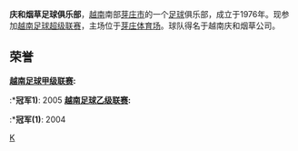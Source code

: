 {{Football club infobox |
| clubname = 庆和烟草
| image    = 
| fullname = 庆和烟草足球俱乐部
| nickname = The City Sea
| founded  = 1976
| ground   = [[芽庄市|芽庄市]]<br />[[August_19th_Stadium|August 19th Stadium]]
| capacity = 25,000
| chairman = Nguyễn Xuân Hoàng
| manager  = Hoàng Anh Tuấn
| league   = [[越南足球超级联赛|越南足球超级联赛]]
| season   = 2011
| position = 11th
| pattern_la1=_whiteborder|pattern_b1=|pattern_ra1=_whiteborder
| leftarm1=FFFFFF|body1=0000FF|rightarm1=FFFFFF|shorts1=0000FF|socks1=0000FF
}}'''庆和烟草足球俱乐部'''，[[越南|越南]]南部[[芽庄市|芽庄市]]的一个[[足球|足球]]俱乐部，成立于1976年。现参加[[越南足球超级联赛|越南足球超级联赛]]，主场位于[[芽庄体育场|芽庄体育场]]。球队得名于越南庆和烟草公司。

==荣誉==
'''[[越南足球甲级联赛|越南足球甲级联赛]]:'''
:*'''冠军1)''': 2005
'''[[越南足球乙级联赛|越南足球乙级联赛]]:'''
:*'''冠军(1)''': 2004

[[Category:越南足球俱乐部|K]]